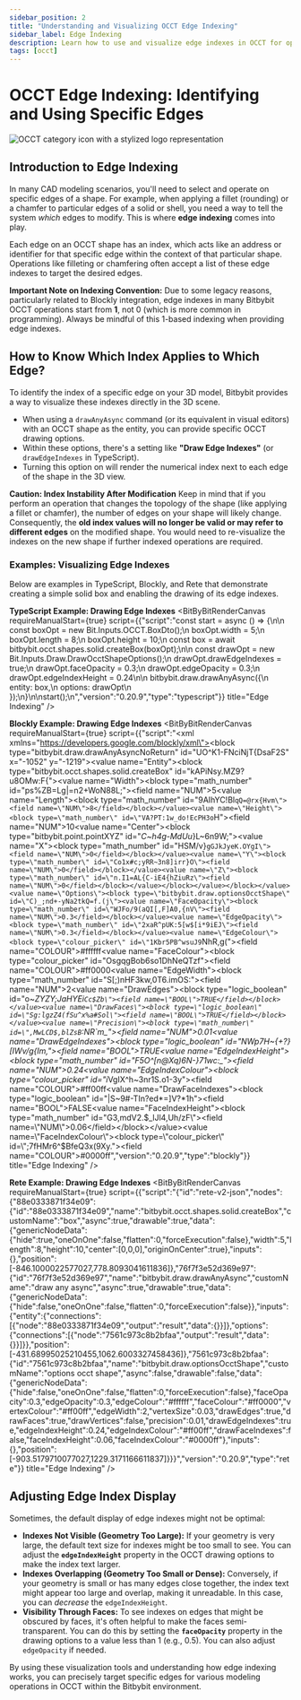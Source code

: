 ```yaml
---
sidebar_position: 2
title: "Understanding and Visualizing OCCT Edge Indexing"
sidebar_label: Edge Indexing
description: Learn how to use and visualize edge indexes in OCCT for operations like filleting or chamfering specific edges, and how to adjust their display in Bitbybit.
tags: [occt]
---
```


# OCCT Edge Indexing: Identifying and Using Specific Edges

<img 
  class="category-icon-small" 
  src="https://s.bitbybit.dev/assets/icons/white/occt-icon.svg" 
  alt="OCCT category icon with a stylized logo representation" 
  title="OCCT category icon" />

## Introduction to Edge Indexing

In many CAD modeling scenarios, you'll need to select and operate on specific edges of a shape. For example, when applying a fillet (rounding) or a chamfer to particular edges of a solid or shell, you need a way to tell the system *which* edges to modify. This is where **edge indexing** comes into play.

Each edge on an OCCT shape has an index, which acts like an address or identifier for that specific edge within the context of that particular shape. Operations like filleting or chamfering often accept a list of these edge indexes to target the desired edges.

**Important Note on Indexing Convention:**
Due to some legacy reasons, particularly related to Blockly integration, edge indexes in many Bitbybit OCCT operations start from **1**, not 0 (which is more common in programming). Always be mindful of this 1-based indexing when providing edge indexes.

## How to Know Which Index Applies to Which Edge?

To identify the index of a specific edge on your 3D model, Bitbybit provides a way to visualize these indexes directly in the 3D scene.

*   When using a `drawAnyAsync` command (or its equivalent in visual editors) with an OCCT shape as the entity, you can provide specific OCCT drawing options.
*   Within these options, there's a setting like **"Draw Edge Indexes"** (or `drawEdgeIndexes` in TypeScript).
*   Turning this option on will render the numerical index next to each edge of the shape in the 3D view.

**Caution: Index Instability After Modification**
Keep in mind that if you perform an operation that changes the topology of the shape (like applying a fillet or chamfer), the number of edges on your shape will likely change. Consequently, the **old index values will no longer be valid or may refer to different edges** on the modified shape. You would need to re-visualize the indexes on the new shape if further indexed operations are required.

### Examples: Visualizing Edge Indexes

Below are examples in TypeScript, Blockly, and Rete that demonstrate creating a simple solid box and enabling the drawing of its edge indexes.

**TypeScript Example: Drawing Edge Indexes**
<BitByBitRenderCanvas
  requireManualStart={true}
  script={{"script":"const start = async () => {\n\n    const boxOpt = new Bit.Inputs.OCCT.BoxDto();\n    boxOpt.width = 5;\n    boxOpt.length = 8;\n    boxOpt.height = 10;\n    const box = await bitbybit.occt.shapes.solid.createBox(boxOpt);\n\n    const drawOpt = new Bit.Inputs.Draw.DrawOcctShapeOptions();\n    drawOpt.drawEdgeIndexes = true;\n    drawOpt.faceOpacity = 0.3;\n    drawOpt.edgeOpacity = 0.3;\n    drawOpt.edgeIndexHeight = 0.24\n\n    bitbybit.draw.drawAnyAsync({\n        entity: box,\n        options: drawOpt\n    });\n}\n\nstart();\n","version":"0.20.9","type":"typescript"}}
  title="Edge Indexing"
/>

**Blockly Example: Drawing Edge Indexes**
<BitByBitRenderCanvas
  requireManualStart={true}
  script={{"script":"<xml xmlns=\"https://developers.google.com/blockly/xml\"><block type=\"bitbybit.draw.drawAnyAsyncNoReturn\" id=\"UO^K1-FNciNjT{DsaF2S\" x=\"-1052\" y=\"-1219\"><value name=\"Entity\"><block type=\"bitbybit.occt.shapes.solid.createBox\" id=\"kAPiNsy.MZ9?u8OMw:F{\"><value name=\"Width\"><block type=\"math_number\" id=\"ps%ZB=Lg|=n2+WoN88L;\"><field name=\"NUM\">5</field></block></value><value name=\"Length\"><block type=\"math_number\" id=\"9AIhYC!Bl`qQ=@rx{Hvm\"><field name=\"NUM\">8</field></block></value><value name=\"Height\"><block type=\"math_number\" id=\"VA?PT:1w_do!EcPH3o`H\"><field name=\"NUM\">10</field></block></value><value name=\"Center\"><block type=\"bitbybit.point.pointXYZ\" id=\"*C~h4g-MdUu*}L~6n9W;\"><value name=\"X\"><block type=\"math_number\" id=\"HSM/v}`gGJkJyeK.OYgI\"><field name=\"NUM\">0</field></block></value><value name=\"Y\"><block type=\"math_number\" id=\"Co1x#c;yRR~3n8]irr}O\"><field name=\"NUM\">0</field></block></value><value name=\"Z\"><block type=\"math_number\" id=\"n.I1=AL{C-iE4{hZiuRz\"><field name=\"NUM\">0</field></block></value></block></value></block></value><value name=\"Options\"><block type=\"bitbybit.draw.optionsOcctShape\" id=\"C)_;nd+-yNa2tkQ=f.(j\"><value name=\"FaceOpacity\"><block type=\"math_number\" id=\"WJFo/9(aQI[,F]A0,{nV\"><field name=\"NUM\">0.3</field></block></value><value name=\"EdgeOpacity\"><block type=\"math_number\" id=\"2xaR^pUK:5[w$[i*9iEJ\"><field name=\"NUM\">0.3</field></block></value><value name=\"EdgeColour\"><block type=\"colour_picker\" id=\"1Kbr5PB^wsuJ9`NhR,g(\"><field name=\"COLOUR\">#ffffff</field></block></value><value name=\"FaceColour\"><block type=\"colour_picker\" id=\"OsgqgBob6so1DhNeQTzf\"><field name=\"COLOUR\">#ff0000</field></block></value><value name=\"EdgeWidth\"><block type=\"math_number\" id=\"S[;)nHF3kw,0T6.imOS:\"><field name=\"NUM\">2</field></block></value><value name=\"DrawEdges\"><block type=\"logic_boolean\" id=\"o~*ZYZY;JaHYEi`Cc$Zb\"><field name=\"BOOL\">TRUE</field></block></value><value name=\"DrawFaces\"><block type=\"logic_boolean\" id=\"Sg:lgzZ4(fSu^x%a#Sol\"><field name=\"BOOL\">TRUE</field></block></value><value name=\"Precision\"><block type=\"math_number\" id=\",MwLCD$,blZsB`:NR`m_\"><field name=\"NUM\">0.01</field></block></value><value name=\"DrawEdgeIndexes\"><block type=\"logic_boolean\" id=\"NWp7H~{+?}[IWv/g{Im,\"><field name=\"BOOL\">TRUE</field></block></value><value name=\"EdgeIndexHeight\"><block type=\"math_number\" id=\"F5O^[n@Xq)6N-}71wc:_\"><field name=\"NUM\">0.24</field></block></value><value name=\"EdgeIndexColour\"><block type=\"colour_picker\" id=\"i*VgIX^h~3nr1S.o1-3y\"><field name=\"COLOUR\">#ff00ff</field></block></value><value name=\"DrawFaceIndexes\"><block type=\"logic_boolean\" id=\"|S~9#-TIn?ed*=]V?*1h\"><field name=\"BOOL\">FALSE</field></block></value><value name=\"FaceIndexHeight\"><block type=\"math_number\" id=\"G3,mdV2.$_lJl4,Uh/zF\"><field name=\"NUM\">0.06</field></block></value><value name=\"FaceIndexColour\"><block type=\"colour_picker\" id=\";7fHMr6^$BfeQ3x(9Xy.\"><field name=\"COLOUR\">#0000ff</field></block></value></block></value></block></xml>","version":"0.20.9","type":"blockly"}}
  title="Edge Indexing"
/>

**Rete Example: Drawing Edge Indexes**
<BitByBitRenderCanvas
  requireManualStart={true}
  script={{"script":"{\"id\":\"rete-v2-json\",\"nodes\":{\"88e0333871f34e09\":{\"id\":\"88e0333871f34e09\",\"name\":\"bitbybit.occt.shapes.solid.createBox\",\"customName\":\"box\",\"async\":true,\"drawable\":true,\"data\":{\"genericNodeData\":{\"hide\":true,\"oneOnOne\":false,\"flatten\":0,\"forceExecution\":false},\"width\":5,\"length\":8,\"height\":10,\"center\":[0,0,0],\"originOnCenter\":true},\"inputs\":{},\"position\":[-846.1000022577027,778.8093041611836]},\"76f7f3e52d369e97\":{\"id\":\"76f7f3e52d369e97\",\"name\":\"bitbybit.draw.drawAnyAsync\",\"customName\":\"draw any async\",\"async\":true,\"drawable\":true,\"data\":{\"genericNodeData\":{\"hide\":false,\"oneOnOne\":false,\"flatten\":0,\"forceExecution\":false}},\"inputs\":{\"entity\":{\"connections\":[{\"node\":\"88e0333871f34e09\",\"output\":\"result\",\"data\":{}}]},\"options\":{\"connections\":[{\"node\":\"7561c973c8b2bfaa\",\"output\":\"result\",\"data\":{}}]}},\"position\":[-431.68995025210455,1062.6003327458436]},\"7561c973c8b2bfaa\":{\"id\":\"7561c973c8b2bfaa\",\"name\":\"bitbybit.draw.optionsOcctShape\",\"customName\":\"options occt shape\",\"async\":false,\"drawable\":false,\"data\":{\"genericNodeData\":{\"hide\":false,\"oneOnOne\":false,\"flatten\":0,\"forceExecution\":false},\"faceOpacity\":0.3,\"edgeOpacity\":0.3,\"edgeColour\":\"#ffffff\",\"faceColour\":\"#ff0000\",\"vertexColour\":\"#ff00ff\",\"edgeWidth\":2,\"vertexSize\":0.03,\"drawEdges\":true,\"drawFaces\":true,\"drawVertices\":false,\"precision\":0.01,\"drawEdgeIndexes\":true,\"edgeIndexHeight\":0.24,\"edgeIndexColour\":\"#ff00ff\",\"drawFaceIndexes\":false,\"faceIndexHeight\":0.06,\"faceIndexColour\":\"#0000ff\"},\"inputs\":{},\"position\":[-903.5179710077027,1229.3171166611837]}}}","version":"0.20.9","type":"rete"}}
  title="Edge Indexing"
/>


## Adjusting Edge Index Display

Sometimes, the default display of edge indexes might not be optimal:

*   **Indexes Not Visible (Geometry Too Large):** If your geometry is very large, the default text size for indexes might be too small to see. You can adjust the **`edgeIndexHeight`** property in the OCCT drawing options to make the index text larger.
*   **Indexes Overlapping (Geometry Too Small or Dense):** Conversely, if your geometry is small or has many edges close together, the index text might appear too large and overlap, making it unreadable. In this case, you can *decrease* the `edgeIndexHeight`.
*   **Visibility Through Faces:** To see indexes on edges that might be obscured by faces, it's often helpful to make the faces semi-transparent. You can do this by setting the **`faceOpacity`** property in the drawing options to a value less than 1 (e.g., 0.5). You can also adjust `edgeOpacity` if needed.

By using these visualization tools and understanding how edge indexing works, you can precisely target specific edges for various modeling operations in OCCT within the Bitbybit environment.
